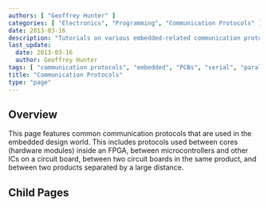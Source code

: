 ```yaml
---
authors: [ "Geoffrey Hunter" ]
categories: [ "Electronics", "Programming", "Communication Protocols" ]
date: 2013-03-16
description: "Tutorials on various embedded-related communication protocols, including UART, SPI, I2C, USB, RS-485, CAN bus, 1-Wire, Ethernet, LIN, ModBus, PCI/PCIe and more."
last_update:
  date: 2013-03-16
  author: Geoffrey Hunter
tags: [ "communication protocols", "embedded", "PCBs", "serial", "parallel" ]
title: "Communication Protocols"
type: "page"
---
```



## Overview

This page features common communication protocols that are used in the embedded design world. This includes protocols used between cores (hardware modules) inside an FPGA, between microcontrollers and other ICs on a circuit board, between two circuit boards in the same product, and between two products separated by a large distance.

## Child Pages

<ChildPages />
